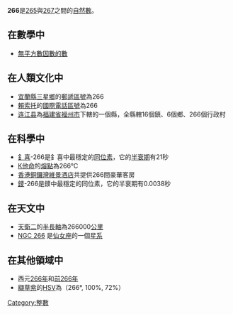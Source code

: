 {{Unreferenced|time=2020-12-02T17:37:51+00:00}}
{{noteTA|G1=Math}}
{{整数
| 质因数分解 =<math>2 \times 7 \times 19</math> 
| 罗马数字 = CCLXVI
}}
'''266'''是[[265|265]]與[[267|267]]之間的[[自然數|自然數]]。

== 在數學中 ==
{{數字性質|use math=yes}}
*[[無平方數因數的數|無平方數因數的數]]

== 在人類文化中 ==
*[[宜蘭縣|宜蘭縣]][[三星鄉_(台灣)|三星鄉]]的[[郵遞區號|郵遞區號]]為266
*[[賴索托|賴索托]]的[[國際電話區號|國際電話區號]]為266
*[[连江县_(福州市)|连江县]]為[[福建省|福建省]][[福州市|福州市]]下轄的一個縣，全縣轄16個鎮、6個鄉、266個行政村

== 在科學中 ==
*[[釒喜|釒喜]]-266是釒喜中最穩定的[[同位素|同位素]]，它的[[半衰期|半衰期]]有21秒
*[[K他命|K他命]]的[[熔點|熔點]]為266℃
*[[香港銅鑼灣維景酒店|香港銅鑼灣維景酒店]]共提供266間豪華客房
*[[䥑|䥑]]-266是䥑中最穩定的同位素，它的半衰期有0.0038秒

== 在天文中 ==
*[[天衛二|天衛二]]的[[半長軸|半長軸]]為266000[[公里|公里]]
*[[NGC_266|NGC 266]] 是[[仙女座|仙女座]]的一個[[星系|星系]]

== 在其他領域中 ==
*西元[[266年|266年]]和[[前266年|前266年]]
*[[纈草紫|纈草紫]]的[[HSV色彩屬性模式|HSV]]為（266°, 100%, 72%）

[[Category:整數|Category:整數]]